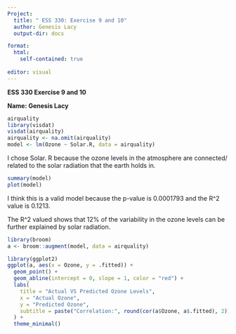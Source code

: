 ```yaml
---
Project:
  title: " ESS 330: Exercise 9 and 10"
  author: Genesis Lacy
  output-dir: docs

format: 
  html:
    self-contained: true
  
editor: visual
---
```


**ESS 330 Exercise 9 and 10**

**Name: Genesis Lacy**

```r
airquality
library(visdat)
visdat(airquality)
airquality <- na.omit(airquality)
model <- lm(Ozone ~ Solar.R, data = airquality)
```

I chose Solar. R because the ozone levels in the atmosphere are connected/ related to the solar radiation that the earth holds in.

```r
summary(model)
plot(model)

```

I think this is a valid model because the p-value is 0.0001793 and the R\^2 value is 0.1213.

The R\^2 valued shows that 12% of the variability in the ozone levels can be further explained by solar radiation.

```r
library(broom)
a <- broom::augment(model, data = airquality)
```

```r
library(ggplot2)
ggplot(a, aes(x = Ozone, y = .fitted)) +
  geom_point() + 
  geom_abline(intercept = 0, slope = 1, color = "red") +
  labs(
    title = "Actual VS Predicted Ozone Levels",
    x = "Actual Ozone",
    y = "Predicted Ozone",
    subtitle = paste("Correlation:", round(cor(a$Ozone, a$.fitted), 2))
  ) +
  theme_minimal()

```
